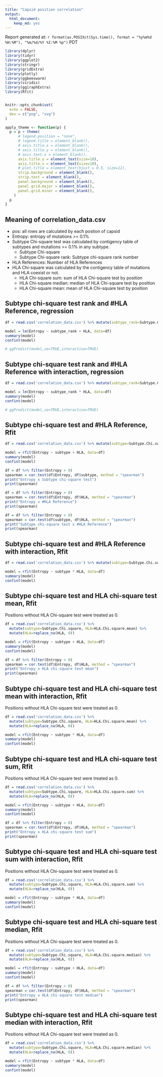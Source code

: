 ```yaml
---
title: "Capsid position correlation"
output:
  html_document:
    keep_md: yes
---
```


Report generated at: `r format(as.POSIXct(Sys.time(), format = "%y%m%d %H:%M"), "%m/%d/%Y %I:%M %p")` PDT

```r
library(dplyr)
library(tidyr)
library(ggplot2)
library(stringr)
library(gridExtra)
library(plotly)
library(ggbeeswarm)
library(viridis)
library(ggiraphExtra) 
library(Rfit)


knitr::opts_chunk$set(
  echo = FALSE,
  dev = c("png", "svg")
)

apply_theme <- function(p) {
  p = p + theme(
      # legend.position = "none",
      # legend.title = element_blank(),
      # axis.title.x = element_blank(),
      # axis.title.y = element_blank(),
      # axis.text.x = element_blank(),
      axis.title.y = element_text(size=10),
      axis.title.x = element_text(size=10),
      # plot.title = element_text(hjust = 0.5, size=12),
      strip.background = element_blank(),
      strip.text = element_blank(),
      panel.background = element_blank(),
      panel.grid.major = element_blank(),
      panel.grid.minor = element_blank(),
    )
  p
}


```

## Meaning of correlation_data.csv

- pos: all rows are calculated by each postion of capsid
- Entropy: entropy of mutations >= 0.1%
- Subtype Chi-square test was calculated by contigency table of subtypes and mutations >= 0.1% in any subtype.
  - Subtype Chi-square
  - Subtype Chi-square rank: Subtype chi-square rank number
- HLA References: Number of HLA References
- HLA Chi-square was calculated by the contigency table of mutations and HLA coexist or not.
  - HLA Chi-square sum: sum of HLA Chi-square test by position
  - HLA Chi-square median: median of HLA Chi-square test by position
  - HLA Chi-square mean: mean of HLA Chi-square test by position


## Subtype chi-square test rank and #HLA Reference, regression
```r
df = read.csv('correlation_data.csv') %>% mutate(subtype_rank=Subtype.Chi.square_rank, HLA=HLA.References)

model = lm(Entropy ~ subtype_rank + HLA, data=df)
summary(model)
confint(model)

# ggPredict(model,se=TRUE,interactive=TRUE)
```

## Subtype chi-square test rank and #HLA Reference with interaction, regression
```r
df = read.csv('correlation_data.csv') %>% mutate(subtype_rank=Subtype.Chi.square_rank, HLA=HLA.References)

model = lm(Entropy ~ subtype_rank * HLA, data=df)
summary(model)
confint(model)

# ggPredict(model,se=TRUE,interactive=TRUE)
```

## Subtype chi-square test and #HLA Reference, Rfit
```r
df = read.csv('correlation_data.csv') %>% mutate(subtype=Subtype.Chi.square, HLA=HLA.References)

model = rfit(Entropy ~ subtype + HLA, data=df)
summary(model)
confint(model)

df = df %>% filter(Entropy > 0)
spearman = cor.test(df$Entropy, df$subtype, method = "spearman")
print("Entropy x Subtype chi-square test")
print(spearman)

df = df %>% filter(Entropy > 0)
spearman = cor.test(df$Entropy, df$HLA, method = "spearman")
print("Entropy x #HLA Reference")
print(spearman)

df = df %>% filter(Entropy > 0)
spearman = cor.test(df$subtype, df$HLA, method = "spearman")
print("Subtype chi-square test x #HLA Reference")
print(spearman)

```

## Subtype chi-square test and #HLA Reference with interaction, Rfit
```r
df = read.csv('correlation_data.csv') %>% mutate(subtype=Subtype.Chi.square, HLA=HLA.References)

model = rfit(Entropy ~ subtype * HLA, data=df)
summary(model)
confint(model)
```

## Subtype chi-square test and HLA chi-square test mean, Rfit

Positions without HLA Chi-square test were treated as 0.

```r
df = read.csv('correlation_data.csv') %>% 
  mutate(subtype=Subtype.Chi.square, HLA=HLA.Chi.square.mean) %>%
  mutate(HLA=replace_na(HLA, 0))

model = rfit(Entropy ~ subtype + HLA, data=df)
summary(model)
confint(model)

df = df %>% filter(Entropy > 0) 
spearman = cor.test(df$Entropy, df$HLA, method = "spearman")
print("Entropy x HLA chi-square test mean")
print(spearman)
```

## Subtype chi-square test and HLA chi-square test mean with interaction, Rfit

Positions without HLA Chi-square test were treated as 0.

```r
df = read.csv('correlation_data.csv') %>% 
  mutate(subtype=Subtype.Chi.square, HLA=HLA.Chi.square.mean) %>%
  mutate(HLA=replace_na(HLA, 0))

model = rfit(Entropy ~ subtype * HLA, data=df)
summary(model)
confint(model)
```

## Subtype chi-square test and HLA chi-square test sum, Rfit

Positions without HLA Chi-square test were treated as 0.

```r
df = read.csv('correlation_data.csv') %>% 
  mutate(subtype=Subtype.Chi.square, HLA=HLA.Chi.square.sum) %>%
  mutate(HLA=replace_na(HLA, 0))

model = rfit(Entropy ~ subtype + HLA, data=df)
summary(model)
confint(model)

df = df %>% filter(Entropy > 0)
spearman = cor.test(df$Entropy, df$HLA, method = "spearman")
print("Entropy x HLA chi-square test sum")
print(spearman)
```

## Subtype chi-square test and HLA chi-square test sum with interaction, Rfit

Positions without HLA Chi-square test were treated as 0.

```r
df = read.csv('correlation_data.csv') %>% 
  mutate(subtype=Subtype.Chi.square, HLA=HLA.Chi.square.sum) %>%
  mutate(HLA=replace_na(HLA, 0))

model = rfit(Entropy ~ subtype * HLA, data=df)
summary(model)
confint(model)
```


## Subtype chi-square test and HLA chi-square test median, Rfit

Positions without HLA Chi-square test were treated as 0.

```r
df = read.csv('correlation_data.csv') %>% 
  mutate(subtype=Subtype.Chi.square, HLA=HLA.Chi.square.median) %>%
  mutate(HLA=replace_na(HLA, 0))

model = rfit(Entropy ~ subtype + HLA, data=df)
summary(model)
confint(model)

df = df %>% filter(Entropy > 0)
spearman = cor.test(df$Entropy, df$HLA, method = "spearman")
print("Entropy x HLA chi-square test median")
print(spearman)
```

## Subtype chi-square test and HLA chi-square test median with interaction, Rfit

Positions without HLA Chi-square test were treated as 0.

```r
df = read.csv('correlation_data.csv') %>% 
  mutate(subtype=Subtype.Chi.square, HLA=HLA.Chi.square.median) %>%
  mutate(HLA=replace_na(HLA, 0))

model = rfit(Entropy ~ subtype * HLA, data=df)
summary(model)
confint(model)
```